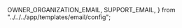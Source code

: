 
  OWNER_ORGANIZATION_EMAIL,
  SUPPORT_EMAIL,
} from "../../../app/templates/email/config";


<Intro
  title="Visualizza i dati aperti dell’amministrazione pubblica svizzera"
  teaser="Crea ed incorpora visualizzazioni partendo dai dataset forniti dal servizio LINDAS (Linked Data)."
  buttonLabel="Crea una visualizzazione"
/>
<Tutorial
  headline="Visualizza i dati in solo pochi passaggi…"
  step1="Seleziona un dataset"
  step2="Aggiusta la visualizzazione"
  step3="Condividi & incorpora"
/>
<Examples
  headline="Ottieni il massimo da questo strumento…"
  example1Headline="Crea delle visualizzazioni eleganti"
  example1Description="Scegli tra i numerosi tipi di grafici e configurali in base alle tue esigenze."
  example2Headline="Personalizzale come desideri"
  example2Description="Grazie ai filtri personalizzati e alle opzioni di selezione dei dati, è possibile visualizzare anche problemi complessi."
/>
<Section>
  <Contribute
    headline="Vuoi visualizzare i tuoi dati?"
    description="Scopri come integrare i tuoi dati nel servizio LINDAS (Linked Data)."
    buttonLabel="Scopri come farlo"
    buttonUrl="https://lindas.admin.ch/?lang=it"
  />
  <Divider
    orientation="vertical"
    flexItem
    sx={{ display: ["hidden", "box"] }}
  />
  <Newsletter
    headline="Iscriviti alla nostra newsletter"
    description="Resta aggiornato e iscriviti alla nostra newsletter."
    buttonLabel="Iscriviti"
    buttonUrl={createMailtoLink("it", {
      recipients: {
        to: OWNER_ORGANIZATION_EMAIL,
        bcc: SUPPORT_EMAIL,
      },
      template: newsletterTemplates,
      subject: "Visualize Newsletter Iscrizione",
    })}
  />
</Section>
<Section
  sx={{
    color: "grey.800",
  }}
>
  <BugReport
    headline="Hai trovato un bug?"
    description="Segnalacelo per poterlo correggere il prima possibile."
    buttonLabel="Segnala un bug"
    buttonUrl={createMailtoLink("it", {
      recipients: {
        to: OWNER_ORGANIZATION_EMAIL,
        bcc: SUPPORT_EMAIL,
      },
      template: bugReportTemplates,
      subject: "Visualize Bug Report",
    })}
  />
  <Divider
    orientation="vertical"
    flexItem
    sx={{ display: ["hidden", "box"], color: "grey.500" }}
  />
  <FeatureRequest
    headline="Richiesta di nuove funzionalità"
    description="Invia le tue richieste di funzionalità oggi stesso e aiutaci a plasmare il futuro della nostra piattaforma!"
    buttonLabel="Invia"
    buttonUrl={createMailtoLink("it", {
      recipients: {
        to: OWNER_ORGANIZATION_EMAIL,
        bcc: SUPPORT_EMAIL,
      },
      template: featureRequestTemplates,
      subject: "Visualize Feature Request",
    })}
  />
</Section>
